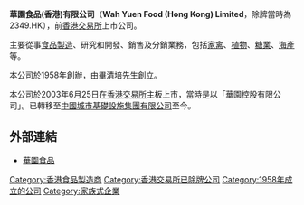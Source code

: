 '''華園食品(香港)有限公司'''（'''Wah Yuen Food (Hong Kong) Limited'''，除牌當時為2349.HK），前[[香港交易所|香港交易所]]上市公司。

主要從事[[食品|食品]][[製造|製造]]、研究和開發、銷售及分銷業務，包括[[家禽|家禽]]、[[植物|植物]]、[[糖業|糖業]]、[[海產|海產]]等。

本公司於1958年創辦，由[[畢清培|畢清培]]先生創立。

本公司於2003年6月25日在[[香港交易所|香港交易所]]主板上市，當時是以「華園控股有限公司」。已轉移至[[中國城市基礎設施集團有限公司|中國城市基礎設施集團有限公司]]至今。

==外部連結==
* [https://www.wahyuenshop.com/index.php 華園食品]

[[Category:香港食品製造商|Category:香港食品製造商]]
[[Category:香港交易所已除牌公司|Category:香港交易所已除牌公司]]
[[Category:1958年成立的公司|Category:1958年成立的公司]]
[[Category:家族式企業|Category:家族式企業]]
